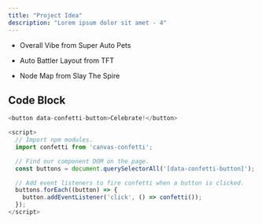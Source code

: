 ```yaml
---
title: "Project Idea"
description: "Lorem ipsum dolor sit amet - 4"
---
```


- Overall Vibe from Super Auto Pets

- Auto Battler Layout from TFT

- Node Map from Slay The Spire

## Code Block

```javascript
<button data-confetti-button>Celebrate!</button>

<script>
  // Import npm modules.
  import confetti from 'canvas-confetti';

  // Find our component DOM on the page.
  const buttons = document.querySelectorAll('[data-confetti-button]');

  // Add event listeners to fire confetti when a button is clicked.
  buttons.forEach((button) => {
    button.addEventListener('click', () => confetti());
  });
</script>
```
